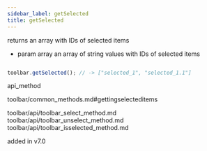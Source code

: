 ```yaml
---
sidebar_label: getSelected
title: getSelected
---
```



          


<Short>
 returns an array with IDs of selected items



</Short>






- param     array    an array of string values with IDs of selected items


~~~js

toolbar.getSelected(); // -> ["selected_1", "selected_1.1"]


~~~
 api_method

<Descr>



</Descr>


 toolbar/common_methods.md#gettingselecteditems


toolbar/api/toolbar_select_method.md
toolbar/api/toolbar_unselect_method.md
toolbar/api/toolbar_isselected_method.md



added in v7.0

